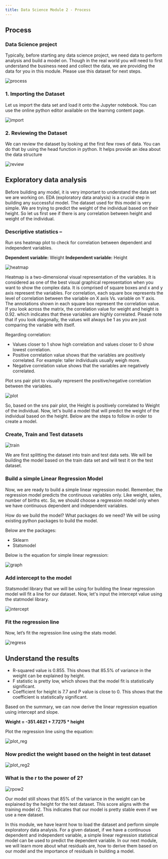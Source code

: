 ```yaml
---
title: Data Science Module 2 - Process
---
```


## Process

### Data Science project
Typically, before starting any data science project, we need data to perform analysis and build a model on. Though in the real world you will need to first understand the business need and collect the data, we are providing the data for you in this module. Please use this dataset for next steps. 

![process](./images/process.png)

### 1. Importing the Dataset
Let us import the data set and load it onto the Jupyter notebook. You can use the online python editor available on the learning content page.

![import](./images/import.png)

### 2. Reviewing the Dataset
We can review the dataset by looking at the first few rows of data. You can do that by using the head function in python. It helps provide an idea about the data structure

![review](./images/review.png)

## Exploratory data analysis

Before building any model, it is very important to understand the data set we are working on. EDA (exploratory data analysis) is a crucial step in building any successful model. The dataset used for this model is very simple. We are trying to predict the weight of the individual based on their height. So let us first see if there is any correlation between height and weight of the individual.

### Descriptive statistics –
Run sns heatmap plot to check for correlation between dependent and independent variables.

**Dependent variable:** Weight
**Independent variable:** Height

![heatmap](./images/heatmap.png)

Heatmap is a two-dimensional visual representation of the variables. It is considered as one of the best visual graphical representation when you want to show the complex data. It is comprised of square boxes and x and y axis represent the variables. For correlation, each square box represents the level of correlation between the variable on X axis Vs. variable on Y axis. The annotations shown in each square box represent the correlation value. If you look across the matrix, the correlation value for weight and height is 0.92. which indicates that these variables are highly correlated. Please note that if you look diagonally, the values will always be 1 as you are just comparing the variable with itself.

Regarding correlation:
- Values closer to 1 show high correlation and values closer to 0 show lowest correlation.
- Positive correlation value shows that the variables are positively correlated. For example: taller individuals usually weigh more.
- Negative correlation value shows that the variables are negatively correlated. 

Plot sns pair plot to visually represent the positive/negative correlation between the variables.

![plot](./images/plot.png)

So, based on the sns pair plot, the Height is positively correlated to Weight of the individual. Now, let's build a model that will predict the weight of the individual based on the height. Below are the steps to follow  in order to create a model.

### Create, Train and Test datasets

![train](./images/train.png)

We are first splitting the dataset into train and test data sets. We will be building the model based on the train data set and will test it on the test dataset.

### Build a simple Linear Regression Model

Now, we are ready to build a simple linear regression model. Remember, the regression model predicts the continuous variables only. Like weight, sales, number of births etc. So, we should choose a regression model only when we have continuous dependent and independent variables.

How do we build the model? What packages do we need? 
We will be using existing python packages to build the model.

Below are the packages:
- Sklearn
- Statsmodel

Below is the equation for simple linear regression:

![graph](./images/graph.png)

### Add intercept to the model

Statsmodel library that we will be using for building the linear regression model will fit a line for our dataset. Now, let's input the intercept value using the statmodel library.

![intercept](./images/intercept.png)

### Fit the regression line

Now, let’s fit the regression line using the stats model.

![regress](./images/regression.png)

## Understand the results

- R-squared value is 0.855. This shows that 85.5% of variance in the weight can be explained by height.
- F statistic is pretty low, which shows that the model fit is statistically significant.
- Coefficient for height is 7.7 and P value is close to 0. This shows that the coefficient is statistically significant.

Based on the summary, we can now derive the linear regression equation using intercept and slope.

**Weight = -351.4621 + 7.7275 * height**

Plot the regression line using the equation:

![plot_reg](./images/plot_reg.png)

### Now predict the weight based on the height in test dataset

![plot_reg2](./images/plot_regress.png)

### What is the r to the power of 2?

![rpow2](./images/rpow2.png)

Our model still shows that 85% of the variance in the weight can be explained by the height for the test dataset. This score aligns with the training model r2. This indicates that our model is pretty stable even if we use a new dataset.

In this module, we have learnt how to load the dataset and perform simple exploratory data analysis. For a given dataset, if we have a continuous dependent and independent variable, a simple linear regression statistical model can be used to predict the dependent variable. In our next module, we will learn more about what residuals are, how to derive them based on our model and the importance of residuals in building a model.
